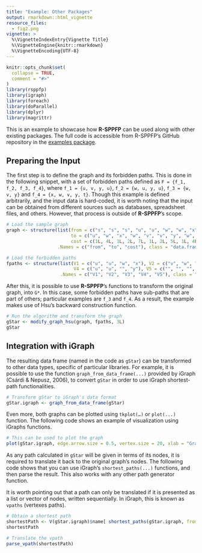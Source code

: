 ```yaml
---
title: "Example: Other Packages"
output: rmarkdown::html_vignette
resource_files:
  - fig2.png
vignette: >
  %\VignetteIndexEntry{Vignette Title}
  %\VignetteEngine{knitr::rmarkdown}
  %\VignetteEncoding{UTF-8}
---
```


```r
knitr::opts_chunk$set(
  collapse = TRUE,
  comment = "#>"
)
library(rsppfp)
library(igraph)
library(foreach)
library(doParallel)
library(dplyr)
library(magrittr)
```


This is an example to showcase how **R-SPPFP** can be used along with other existing packages. The full code is accessible from R-SPPFP’s GitHub repository in the [examples package](https://github.com/melvidoni/rsppfp/tree/master/examples). 


## Preparing the Input

The first step is to define the graph and its forbidden paths. This is done in the following snippet, with a set of forbidden paths defined as `F = {f_1, f_2, f_3, f_4}`, where `f_1 = {u, v, y, u}`, `f_2 = {w, u, y, u}`, `f_3 = {w, v, y}` and `f_4 = {x, w, v, y, t}`. Though this example is defined arbitrarily, and the input data is hard-coded, it is worth noting that the input can be obtained from different sources such as databases, spreadsheet files, and others. However, that process is outside of **R-SPPFP**’s scope. 


```r
# Load the sample graph
graph <- structure(list(from = c("s", "s", "s", "u", "u", "w", "w", "x", "x", "v", "v", "y", "y"),
                        to = c("u", "w", "x", "w", "v", "v", "y", "w", "y", "y", "t", "t", "u"),
                        cost = c(1L, 4L, 1L, 2L, 7L, 1L, 2L, 5L, 1L, 4L, 1L, 3L, 9L)),
                   .Names = c("from", "to", "cost"), class = "data.frame", row.names = c(NA, -13L))

# Load the forbidden paths
fpaths <- structure(list(V1 = c("u", "u", "w", "x"), V2 = c("v", "w", "v","w"), V3 = c("y", "y", "y", "v"),
                         V4 = c("u", "u", "", "y"), V5 = c("", "", "", "t")),
                    .Names = c("V1", "V2", "V3", "V4", "V5"), class = "data.frame", row.names = c(NA, -4L))
```


After this, it is possible to use **R-SPPFP**’s functions to transform the original graph, into `G*`. In this case, some forbidden paths have sub-paths that are part of others; particular examples are `f_3` and `f_4`. As a result, the example makes use of Hsu’s backward construction function. 

```r
# Run the algorithm and transform the graph
gStar <- modify_graph_hsu(graph, fpaths, 3L)
gStar
```



## Integration with iGraph

The resulting data frame  (named in the code as `gStar`) can be transformed to other data types, specific of particular libraries. For example, it is possible to use the function `graph_from_data_frame(...)` provided by iGraph (Csárdi & Nepusz, 2006), to convert `gStar` in order to use iGraph shortest-path functionalities.


```r
# Transform gStar to iGraph's data format
gStar.igraph <- graph_from_data_frame(gStar)
```

Even more, both graphs can be plotted using `tkplot(…)` or `plot(...)` function. The following code shows an example of visualization using iGraphs functions.

```r
# This can be used to plot the graph
plot(gStar.igraph, edge.arrow.size = 0.5, vertex.size = 20, xlab = "Graph", vertex.color = "#F1F1F1", vertex.label.color = "#050505")
```

As any path calculated in `gStar` will be given in terms of its nodes, it is required to translate it back to the original graph's nodes. The  following code shows that you can use iGraph's `shortest_paths(...)` functions, and then parse the result. This also works with any other path generator function.

It is worth pointing out that a path can only be translated if it is presented as a list or vector of nodes, written sequentially. In iGraph, this is known as `vpaths` (vertexes paths).

```r
# Obtain a shortest path
shortestPath <- V(gStar.igraph)$name[ shortest_paths(gStar.igraph, from = "u", to = "t", mode = "out", output = "vpath")$vpath[[1]] ]
shortestPath

# Translate the vpath
parse_vpath(shortestPath)
```






